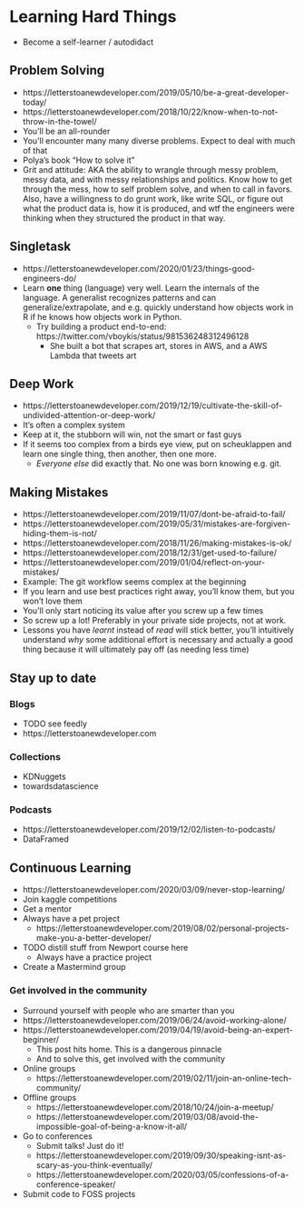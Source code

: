 # Learning Hard Things

- Become a self-learner / autodidact

## Problem Solving

- https://letterstoanewdeveloper.com/2019/05/10/be-a-great-developer-today/
- https://letterstoanewdeveloper.com/2018/10/22/know-when-to-not-throw-in-the-towel/
- You'll be an all-rounder
- You'll encounter many many diverse problems. Expect to deal with much of that
- Polya's book "How to solve it"
- Grit and attitude: AKA the ability to wrangle through messy problem, messy data, and with messy relationships and politics. Know how to get through the mess, how to self problem solve, and when to call in favors. Also, have a willingness to do grunt work, like write SQL, or figure out what the product data is, how it is produced, and wtf the engineers were thinking when they structured the product in that way.

## Singletask

- https://letterstoanewdeveloper.com/2020/01/23/things-good-engineers-do/
- Learn **one** thing (language) very well. Learn the internals of the
  language. A generalist recognizes patterns and can generalize/extrapolate, and
  e.g. quickly understand how objects work in R if he knows how objects work in
  Python.
  - Try building a product end-to-end:
    https://twitter.com/vboykis/status/981536248312496128
	- She built a bot that scrapes art, stores in AWS, and a AWS Lambda that
      tweets art

## Deep Work

  - https://letterstoanewdeveloper.com/2019/12/19/cultivate-the-skill-of-undivided-attention-or-deep-work/
  - It's often a complex system
  - Keep at it, the stubborn will win, not the smart or fast guys
  - If it seems too complex from a birds eye view, put on scheuklappen
	and learn one single thing, then another, then one more.
    - *Everyone else* did exactly that. No one was born knowing e.g. git.

## Making Mistakes

  - https://letterstoanewdeveloper.com/2019/11/07/dont-be-afraid-to-fail/
  - https://letterstoanewdeveloper.com/2019/05/31/mistakes-are-forgiven-hiding-them-is-not/
  - https://letterstoanewdeveloper.com/2018/11/26/making-mistakes-is-ok/
  - https://letterstoanewdeveloper.com/2018/12/31/get-used-to-failure/
  - https://letterstoanewdeveloper.com/2019/01/04/reflect-on-your-mistakes/
  - Example: The git workflow seems complex at the beginning
  - If you learn and use best practices right away, you'll know them,
	  but you won't love them
  - You'll only start noticing its value after you screw up a few times
  - So screw up a lot! Preferably in your private side projects, not at
	  work.
  - Lessons you have *learnt* instead of *read* will stick better, you'll
    intuitively understand *why* some additional effort is necessary and
    actually a good thing because it will ultimately pay off (as needing less
    time)

## Stay up to date

### Blogs

- TODO see feedly
- https://letterstoanewdeveloper.com

### Collections

- KDNuggets
- towardsdatascience

### Podcasts

- https://letterstoanewdeveloper.com/2019/12/02/listen-to-podcasts/
- DataFramed

## Continuous Learning

- https://letterstoanewdeveloper.com/2020/03/09/never-stop-learning/
- Join kaggle competitions
- Get a mentor
- Always have a pet project
  - https://letterstoanewdeveloper.com/2019/08/02/personal-projects-make-you-a-better-developer/
- TODO distill stuff from Newport course here
  - Always have a practice project
- Create a Mastermind group

### Get involved in the community

- Surround yourself with people who are smarter than you
- https://letterstoanewdeveloper.com/2019/06/24/avoid-working-alone/
- https://letterstoanewdeveloper.com/2019/04/19/avoid-being-an-expert-beginner/
  - This post hits home. This is a dangerous pinnacle
  - And to solve this, get involved with the community
- Online groups
  - https://letterstoanewdeveloper.com/2019/02/11/join-an-online-tech-community/
- Offline groups
  - https://letterstoanewdeveloper.com/2018/10/24/join-a-meetup/
  - https://letterstoanewdeveloper.com/2019/03/08/avoid-the-impossible-goal-of-being-a-know-it-all/
- Go to conferences
  - Submit talks! Just do it!
  - https://letterstoanewdeveloper.com/2019/09/30/speaking-isnt-as-scary-as-you-think-eventually/
  - https://letterstoanewdeveloper.com/2020/03/05/confessions-of-a-conference-speaker/
- Submit code to FOSS projects
